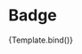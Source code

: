 

<Meta title="Components/Badge" component={Badge} />

# Badge

<Canvas>
  <Story
    name="Example"
    args={{
      text: "Szczeniak ",
      variant: "gray",
      size: "small",
    }}
  >
    {Template.bind()}
  </Story>
</Canvas>

<ArgsTable />

